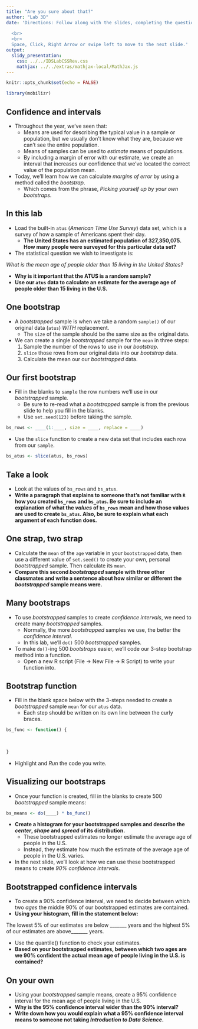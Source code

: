 ```yaml
---
title: "Are you sure about that?"
author: "Lab 3D"
date: 'Directions: Follow along with the slides, completing the questions in <font color=#25679E><b>blue</b></font> on your computer, and answering the questions in **red** in your journal.  
  
  <br>
  <br>
  Space, Click, Right Arrow or swipe left to move to the next slide.'
output: 
  slidy_presentation: 
    css: ../../IDSLabCSSRev.css
    mathjax: ../../extras/mathjax-local/MathJax.js
---
```


```r
knitr::opts_chunk$set(echo = FALSE)
```

```r
library(mobilizr)
```

## Confidence and intervals

- Throughout the year, we've seen that:
    - Means are used for describing the typical value in a sample or population, but we usually don't know what they are, because we can't see the entire population.
    - Means of samples can be used to _estimate_ means of populations.
    - By including a margin of error with our estimate, we create an interval that increases our confidence that we've located the correct value of the population mean.
- Today, we'll learn how we can calculate _margins of error_ by using a method called the _bootstrap_.
    - Which comes from the phrase, _Picking yourself up by your own bootstraps_.


## In this lab

- <span class="blue">Load the built-in `atus` (_American Time Use Survey_) data set, which is a survey of how a sample of Americans spent their day.</span>
    - **The United States has an estimated population of 327,350,075. How many people were surveyed for this particular data set?**
- The statistical question we wish to investigate is:

_What is the mean age of people older than 15 living in the United States?_

- **Why is it important that the ATUS is a random sample?**
- **Use our `atus` data to calculate an estimate for the average age of people older than 15 living in the U.S.**


## One bootstrap

- A _bootstrapped_ sample is when we take a random `sample()` of our original data (`atus`) _WITH_ replacement.
    - The `size` of the sample should be the same size as the original data.
- We can create a single _bootstrapped_ sample for the `mean` in three steps:
    1. Sample the number of the rows to use in our _bootstrap_.
    2. `slice` those rows from our original data into our _bootstrap_ data.
    3. Calculate the mean our our _bootstrapped_ data.
    

## Our first bootstrap

- <span class="blue">Fill in the blanks to `sample` the row numbers we'll use in our _bootstrapped_ sample.</span>
    - Be sure to re-read what a _bootstrapped_ sample is from the previous slide to help you fill in the blanks.
    - Use `set.seed(123)` before taking the sample.

```r
bs_rows <- ____(1:____, size = ____, replace = ____)
```

- <span class="blue">Use the `slice` function to create a new data set that includes each row from our `sample`.</span>

```r
bs_atus <- slice(atus, bs_rows)
```


## Take a look

- Look at the values of `bs_rows` and `bs_atus`.
- **Write a paragraph that explains to someone that's not familiar with `R` how you created `bs_rows` and `bs_atus`. Be sure to include an explanation of what the _values_ of `bs_rows` mean and how those values are used to create `bs_atus`. Also, be sure to explain what each argument of each function does.**


## One strap, two strap

- <span class="blue">Calculate the `mean` of the `age` variable in your `bootstrapped` data, then use a different value of `set.seed()` to create your own, personal _bootstrapped_ sample. Then calculate its `mean`.</span>
- **Compare this second _bootstrapped_ sample with three other classmates and write a sentence about how similar or different the _bootstrapped_ sample means were.**


## Many bootstraps

- To use _bootstrapped_ samples to create _confidence intervals_, we need to create many _bootstrapped_ samples.
    - Normally, the more _bootstrapped_ samples we use, the better the _confidence interval_.
    - In this lab, we'll `do()` 500 _bootstrapped_ samples.
- To make `do()`-ing 500 _bootstraps_ easier, we'll code our 3-step bootstrap method into a function.
    - <span class="blue">Open a new R script (File -> New File -> R Script) to write your function into.</span>
    

## Bootstrap function

- <span class="blue">Fill in the blank space below with the 3-steps needed to create a _bootstrapped_ sample `mean` for our `atus` data.</span>
    - Each step should be written on its own line between the curly braces.

```r
bs_func <- function() {
    
    
    
}
```

- <span class="blue">Highlight and _Run_ the code you write. </span>


## Visualizing our bootstraps

- <span class="blue">Once your function is created, fill in the blanks to create 500 _bootstrapped_ sample means:</span>

```r
bs_means <- do(____) * bs_func()
```

- **Create a histogram for your bootstrapped samples and describe the _center_, _shape_ and _spread_ of its distribution.**
    - These bootstrapped estimates no longer estimate the average age of people in the U.S.
    - Instead, they estimate how much the estimate of the average age of people in the U.S. varies.
- In the next slide, we'll look at how we can use these bootstrapped means to create _90% confidence intervals_.


## Bootstrapped confidence intervals
    
- To create a 90% confidence interval, we need to decide between which two _ages_ the middle 90% of our bootstrapped estimates are contained.
- **Using your histogram, fill in the statement below:**

The lowest 5% of our estimates are below _______ years and the highest 5% of our estimates are above_______ years.

- <span class="blue">Use the quantile() function to check your estimates.</span>
- **Based on your bootstrapped estimates, between which two ages are we 90% confident the actual mean age of people living in the U.S. is contained?**


## On your own

- <span class="blue">Using your _bootstrapped_ sample means, create a 95% confidence interval for the mean age of people living in the U.S.</span>
- **Why is the 95% confidence interval wider than the 90% interval?**
- **Write down how you would explain what a 95% confidence interval means to someone not taking _Introduction to Data Science_.**